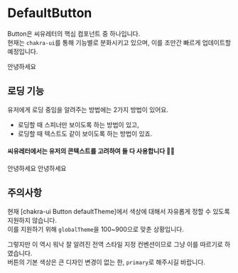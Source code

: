 

<style>
  {`
      html, body {
        font-weight: 400;
      }
      strong {
        font-weight: 700;
      }
      span {
        display: block;
      }
    `}
</style>

# DefaultButton

Button은 씨유레터의 핵심 컴포넌트 중 하나입니다.  
현재는 `chakra-ui`를 통해 기능별로 분화시키고 있으며, 이를 조만간 빠르게 업데이트할 예정입니다.

<Meta title="Example/Buttons" component={DefaultButton} />

<Canvas>
  <Story name="introduction_button">
    <DefaultButton isLoading={false} size="lg" colorScheme="primary">
      안녕하세요
    </DefaultButton>
  </Story>
</Canvas>

## 로딩 기능

유저에게 로딩 중임을 알려주는 방법에는 2가지 방법이 있어요.

- 로딩할 때 스피너만 보이도록 하는 방법이 있고,
- 로딩할 때 텍스트도 같이 보이도록 하는 방법이 있죠.

#### 씨유레터에서는 유저의 콘텍스트를 고려하여 둘 다 사용합니다 🙆🏻

<Canvas>
  <Story name="button__loading">
    <DefaultButton isLoading={false} size="lg" colorScheme="primary">
      안녕하세요
    </DefaultButton>
    <DefaultButton size="lg" colorScheme="primary" isLoading loadingText="로딩 중이에요">
      안녕하세요
    </DefaultButton>
  </Story>
</Canvas>

## 주의사항

현재 [chakra-ui Button defaultTheme]에서 색상에 대해서 자유롭게 정할 수 있도록 지원하지 않습니다.<br/>
이를 지원하기 위해 `globalTheme`을 100~900으로 맞춘 상황입니다.

그렇지만 이 역시 워낙 잘 알려진 전역 스타일 지정 컨벤션이므로 그냥 이를 따르기로 하였습니다.  
버튼의 기본 색상은 큰 디자인 변경이 없는 한, `primary`로 해주시길 바랍니다.
